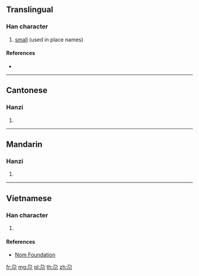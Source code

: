 ==Translingual==

===Han character===
{{Han char|rn=42|rad=小|as=02|sn=5|four=17902|canj=NSF|ids=⿱乃小}}

# [[small]] (used in place names)

====References====
* {{Han ref|kx=0297.011|hdz=10562.040|uh=5C15|ud=23573|bh=C9D4|bd=51668}}

----

==Cantonese==

===Hanzi===
{{yue-hanzi|jyut=[[gaa1]]|y=ga1}}

# {{defn|lang=yue|sort=小02}}

----

==Mandarin==

===Hanzi===
{{cmn-hanzi|pin=[[gǎ]] ([[ga3]])|wg=ka<sup>3</sup>}}

# {{defn|lang=cmn|sort=小02}}

----

==Vietnamese==

===Han character===
{{vi-readings|rs=小02|hanviet=ca}}

# {{defn|lang=vi|sort=小02}}

====References====
* [http://nomfoundation.org/common/nom_details.php?codepoint=5c15 Nom Foundation]

[[fr:尕]]
[[mg:尕]]
[[pl:尕]]
[[th:尕]]
[[zh:尕]]